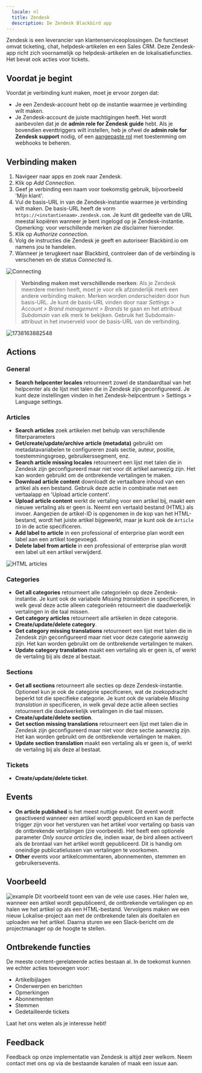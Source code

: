 ```yaml
---
  locale: nl
  title: Zendesk
  description: De Zendesk Blackbird app
---
```


<LinkCard title="View on Github" target="_blank" href="https://github.com/bb-io/Zendesk" icon="github" />

Zendesk is een leverancier van klantenserviceoplossingen. De functieset omvat ticketing, chat, helpdesk-artikelen en een Sales CRM. Deze Zendesk-app richt zich voornamelijk op helpdesk-artikelen en de lokalisatiefuncties. Het bevat ook acties voor tickets.

## Voordat je begint

Voordat je verbinding kunt maken, moet je ervoor zorgen dat:

- Je een Zendesk-account hebt op de instantie waarmee je verbinding wilt maken.
- Je Zendesk-account de juiste machtigingen heeft. Het wordt aanbevolen dat je de **admin role for Zendesk guide** hebt. Als je bovendien eventtriggers wilt instellen, heb je ofwel de **admin role for Zendesk support** nodig, of een [aangepaste rol](https://support.zendesk.com/hc/en-us/articles/4408882153882-Creating-custom-roles-and-assigning-agents#topic_cxn_hig_bd) met toestemming om webhooks te beheren.

## Verbinding maken

1. Navigeer naar apps en zoek naar Zendesk.
2. Klik op _Add Connection_.
3. Geef je verbinding een naam voor toekomstig gebruik, bijvoorbeeld 'Mijn klant'.
4. Vul de basis-URL in van de Zendesk-instantie waarmee je verbinding wilt maken. De basis-URL heeft de vorm `https://<instantienaam>.zendesk.com`. Je kunt dit gedeelte van de URL meestal kopiëren wanneer je bent ingelogd op je Zendesk-instantie. Opmerking: voor verschillende merken zie disclaimer hieronder.
5. Klik op _Authorize connection_.
6. Volg de instructies die Zendesk je geeft en autoriseer Blackbird.io om namens jou te handelen.
7. Wanneer je terugkeert naar Blackbird, controleer dan of de verbinding is verschenen en de status _Connected_ is.

![Connecting](https://raw.githubusercontent.com/bb-io/Zendesk/main/image/README/1692612174111.png)

> **Verbinding maken met verschillende merken**: Als je Zendesk meerdere merken heeft, moet je voor elk afzonderlijk merk een andere verbinding maken. Merken worden onderscheiden door hun basis-URL. Je kunt de basis-URL vinden door naar *Settings > Account > Brand management > Brands* te gaan en het attribuut *Subdomain* van elk merk te bekijken. Gebruik het Subdomain-attribuut in het invoerveld voor de basis-URL van de verbinding.

![1738163882548](https://raw.githubusercontent.com/bb-io/Zendesk/main/image/README/1738163882548.png)

## Actions

### General

- **Search helpcenter locales** retourneert zowel de standaardtaal van het helpcenter als de lijst met talen die in Zendesk zijn geconfigureerd. Je kunt deze instellingen vinden in het Zendesk-helpcentrum > Settings > Language settings.

### Articles

- **Search articles** zoek artikelen met behulp van verschillende filterparameters
- **Get/create/update/archive article (metadata)** gebruikt om metadatavariabelen te configureren zoals sectie, auteur, positie, toestemmingsgroep, gebruikerssegment, enz.
- **Search article missing locales** retourneert een lijst met talen die in Zendesk zijn geconfigureerd maar niet voor dit artikel aanwezig zijn. Het kan worden gebruikt om de ontbrekende vertalingen te maken.
- **Download article content** downloadt de vertaalbare inhoud van een artikel als een bestand. Gebruik deze actie in combinatie met een vertaalapp en 'Upload article content'.
- **Upload article content** werkt de vertaling voor een artikel bij, maakt een nieuwe vertaling als er geen is. Neemt een vertaald bestand (HTML) als invoer. Aangezien de artikel-ID is opgenomen in de kop van het HTML-bestand, wordt het juiste artikel bijgewerkt, maar je kunt ook de `Article ID` in de actie specificeren.
- **Add label to article** in een professional of enterprise plan wordt een label aan een artikel toegevoegd.
- **Delete label from article** in een professional of enterprise plan wordt een label uit een artikel verwijderd.

![HTML articles](https://raw.githubusercontent.com/bb-io/Zendesk/main/image/README/1692613846802.png)

### Categories

- **Get all categories** retourneert alle categorieën op deze Zendesk-instantie. Je kunt ook de variabele _Missing translation in_ specificeren, in welk geval deze actie alleen categorieën retourneert die daadwerkelijk vertalingen in die taal missen.
- **Get category articles** retourneert alle artikelen in deze categorie.
- **Create/update/delete category**.
- **Get category missing translations** retourneert een lijst met talen die in Zendesk zijn geconfigureerd maar niet voor deze categorie aanwezig zijn. Het kan worden gebruikt om de ontbrekende vertalingen te maken.
- **Update category translation** maakt een vertaling als er geen is, of werkt de vertaling bij als deze al bestaat.

### Sections

- **Get all sections** retourneert alle secties op deze Zendesk-instantie. Optioneel kun je ook de categorie specificeren, wat de zoekopdracht beperkt tot die specifieke categorie. Je kunt ook de variabele _Missing translation in_ specificeren, in welk geval deze actie alleen secties retourneert die daadwerkelijk vertalingen in die taal missen.
- **Create/update/delete section**.
- **Get section missing translations** retourneert een lijst met talen die in Zendesk zijn geconfigureerd maar niet voor deze sectie aanwezig zijn. Het kan worden gebruikt om de ontbrekende vertalingen te maken.
- **Update section translation** maakt een vertaling als er geen is, of werkt de vertaling bij als deze al bestaat.

### Tickets

- **Create/update/delete ticket**.

## Events

- **On article published** is het meest nuttige event. Dit event wordt geactiveerd wanneer een artikel wordt gepubliceerd en kan de perfecte trigger zijn voor het versturen van het artikel voor vertaling op basis van de ontbrekende vertalingen (zie voorbeeld). Het heeft een optionele parameter _Only source articles_ die, indien waar, de bird alleen activeert als de brontaal van het artikel wordt gepubliceerd. Dit is handig om oneindige publicatielussen van vertalingen te voorkomen.
- **Other** events voor artikelcommentaren, abonnementen, stemmen en gebruikersevents.

## Voorbeeld

![example](https://raw.githubusercontent.com/bb-io/Zendesk/main/image/README/1692615904702.png)
Dit voorbeeld toont een van de vele use cases. Hier halen we, wanneer een artikel wordt gepubliceerd, de ontbrekende vertalingen op en halen we het artikel op als een HTML-bestand. Vervolgens maken we een nieuw Lokalise-project aan met de ontbrekende talen als doeltalen en uploaden we het artikel. Daarna sturen we een Slack-bericht om de projectmanager op de hoogte te stellen.

## Ontbrekende functies

De meeste content-gerelateerde acties bestaan al. In de toekomst kunnen we echter acties toevoegen voor:

- Artikelbijlagen
- Onderwerpen en berichten
- Opmerkingen
- Abonnementen
- Stemmen
- Gedetailleerde tickets

Laat het ons weten als je interesse hebt!

## Feedback

Feedback op onze implementatie van Zendesk is altijd zeer welkom. Neem contact met ons op via de bestaande kanalen of maak een issue aan.